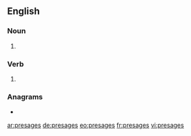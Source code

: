 ==English==

===Noun===
{{head|en|noun plural form}}

# {{plural of|presage|lang=en}}

===Verb===
{{head|en|verb form}}

# {{en-third-person singular of|presage}}

===Anagrams===
* {{l|en|asperges}}

[[ar:presages]]
[[de:presages]]
[[eo:presages]]
[[fr:presages]]
[[vi:presages]]